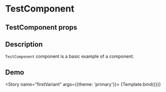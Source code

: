 

<Meta title="TestComponent" component={TestComponent} />

# TestComponent

## TestComponent props
<ArgsTable of={TestComponent} />

## Description

`TestComponent` component is a basic example of a component.

## Demo


<Story name="firstVariant" args={{theme: 'primary'}}>
    {Template.bind({})}
</Story>
